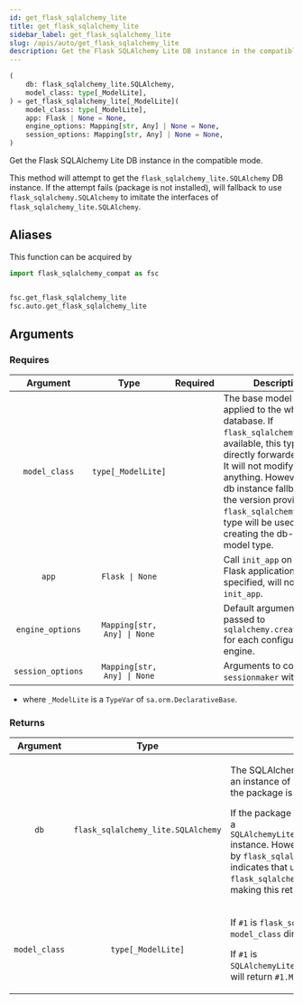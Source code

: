 ```yaml
---
id: get_flask_sqlalchemy_lite
title: get_flask_sqlalchemy_lite
sidebar_label: get_flask_sqlalchemy_lite
slug: /apis/auto/get_flask_sqlalchemy_lite
description: Get the Flask SQLAlchemy Lite DB instance in the compatible mode.
---
```





<APITopBar type="func" source="auto.get_flask_sqlalchemy_lite" />

```python
(
    db: flask_sqlalchemy_lite.SQLAlchemy,
    model_class: type[_ModelLite],
) = get_flask_sqlalchemy_lite[_ModelLite](
    model_class: type[_ModelLite],
    app: Flask | None = None,
    engine_options: Mapping[str, Any] | None = None,
    session_options: Mapping[str, Any] | None = None,
)
```

Get the Flask SQLAlchemy Lite DB instance in the compatible mode.

This method will attempt to get the `flask_sqlalchemy_lite.SQLAlchemy` DB instance.
If the attempt fails (package is not installed), will fallback to use
`flask_sqlalchemy.SQLAlchemy` to imitate the interfaces of
`flask_sqlalchemy_lite.SQLAlchemy`.

## Aliases

This function can be acquired by

```python
import flask_sqlalchemy_compat as fsc


fsc.get_flask_sqlalchemy_lite
fsc.auto.get_flask_sqlalchemy_lite
```

## Arguments

### Requires

|     Argument      |            Type             |             Required              | <center>Description</center>                                                                                                                                                                                                                                                                                                |
| :---------------: | :-------------------------: | :-------------------------------: | --------------------------------------------------------------------------------------------------------------------------------------------------------------------------------------------------------------------------------------------------------------------------------------------------------------------------- |
|   `model_class`   |     `type[_ModelLite]`      | <InlineIcon icon={vsiCheckIcon}/> | The base model type applied to the whole database. If `flask_sqlalchemy_lite` is available, this type will be directly forwarded as it is. It will not modify anything. However, if the db instance fallback to the version provided by `flask_sqlalchemy`, this type will be used for creating the db-specific model type. |
|       `app`       |       `Flask \| None`       |                                   | Call `init_app` on this Flask application. If not specified, will not call `init_app`.                                                                                                                                                                                                                                      |
| `engine_options`  | `Mapping[str, Any] \| None` |                                   | Default arguments passed to `sqlalchemy.create_engine` for each configured engine.                                                                                                                                                                                                                                          |
| `session_options` | `Mapping[str, Any] \| None` |                                   | Arguments to configure `sessionmaker` with.                                                                                                                                                                                                                                                                                 |

- where `_ModelLite` is a `TypeVar` of `sa.orm.DeclarativeBase`.

### Returns

|   Argument    |                Type                | <center>Description</center>                                                                                                                                                                                                                                                                                                                                                                                                                                                                                |
| :-----------: | :--------------------------------: | :---------------------------------------------------------------------------------------------------------------------------------------------------------------------------------------------------------------------------------------------------------------------------------------------------------------------------------------------------------------------------------------------------------------------------------------------------------------------------------------------------------- |
|     `db`      | `flask_sqlalchemy_lite.SQLAlchemy` | <p>The SQLAlchemy Lite extension instance. It will be an instance of `flask_sqlalchemy_lite.SQLAlchemy` if the package is available.</p><p>If the package is not available, will attempt to return a `SQLAlchemyLiteProxy[flask_sqlalchemy.SQLAlchemy]` instance. However, this returned value is still notated by `flask_sqlalchemy_lite.SQLAlchemy`, which indicates that users should use `flask_sqlalchemy_lite` to develop their codes, while making this returned value as a falling back option.</p> |
| `model_class` |         `type[_ModelLite]`         | <p>If `#1` is `flask_sqlalchemy_lite.SQLAlchemy`, will return `model_class` directly.</p><p>If `#1` is `SQLAlchemyLiteProxy[flask_sqlalchemy.SQLAlchemy]`, will return `#1.Model` as the falling back option.</p>                                                                                                                                                                                                                                                                                           |
